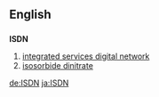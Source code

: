 ==English==

==={{initialism}}===
'''ISDN'''

# [[integrated services digital network]]
# [[isosorbide dinitrate]]

[[de:ISDN]]
[[ja:ISDN]]